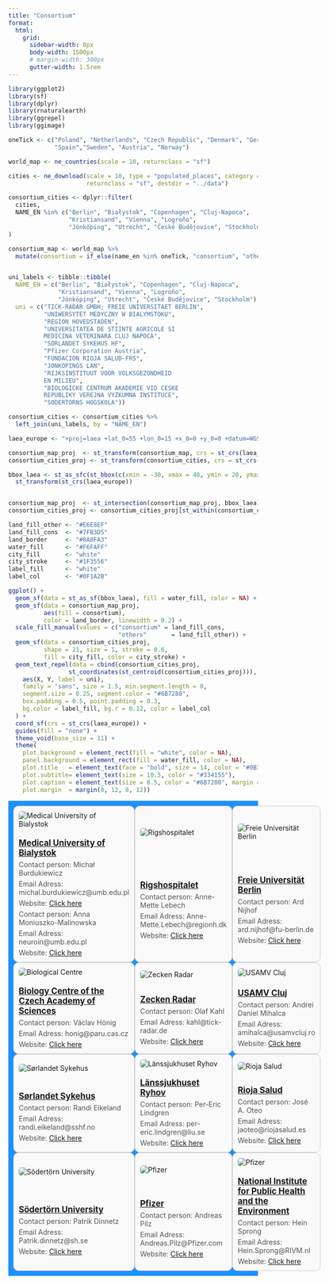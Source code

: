```yaml
---
title: "Consortium"
format:
  html:
    grid:
      sidebar-width: 0px
      body-width: 1500px
      # margin-width: 300px
      gutter-width: 1.5rem
---
```


```r
library(ggplot2)
library(sf)
library(dplyr)
library(rnaturalearth)
library(ggrepel)   
library(ggimage)    

oneTick <- c("Poland", "Netherlands", "Czech Republic", "Denmark", "Germany", "Romania",
             "Spain","Sweden", "Austria", "Norway")

world_map <- ne_countries(scale = 10, returnclass = "sf")

cities <- ne_download(scale = 10, type = "populated_places", category = "cultural",
                      returnclass = "sf", destdir = "../data")

consortium_cities <- dplyr::filter(
  cities,
  NAME_EN %in% c("Berlin", "Białystok", "Copenhagen", "Cluj-Napoca",
                 "Kristiansand", "Vienna", "Logroño",
                 "Jönköping", "Utrecht", "České Budějovice", "Stockholm")
)

consortium_map <- world_map %>% 
  mutate(consortium = if_else(name_en %in% oneTick, "consortium", "others"))


uni_labels <- tibble::tibble(
  NAME_EN = c("Berlin", "Białystok", "Copenhagen", "Cluj-Napoca",
              "Kristiansand", "Vienna", "Logroño",
              "Jönköping", "Utrecht", "České Budějovice", "Stockholm"),
  uni = c("TICK-RADAR GMBH; FREIE UNIVERSITAET BERLIN",
          "UNIWERSYTET MEDYCZNY W BIALYMSTOKU",
          "REGION HOVEDSTADEN",
          "UNIVERSITATEA DE STIINTE AGRICOLE SI 
          MEDICINA VETERINARA CLUJ NAPOCA",
          "SORLANDET SYKEHUS HF",
          "Pfizer Corporation Austria",
          "FUNDACION RIOJA SALUD-FRS",
          "JONKOPINGS LAN",
          "RIJKSINSTITUUT VOOR VOLKSGEZONDHEID 
          EN MILIEU",
          "BIOLOGICKE CENTRUM AKADEMIE VID CESKE 
          REPUBLIKY VEREJNA VYZKUMNA INSTITUCE",
          "SODERTORNS HOGSKOLA"))

consortium_cities <- consortium_cities %>% 
  left_join(uni_labels, by = "NAME_EN")

laea_europe <- "+proj=laea +lat_0=55 +lon_0=15 +x_0=0 +y_0=0 +datum=WGS84 +units=m +no_defs"

consortium_map_proj  <- st_transform(consortium_map, crs = st_crs(laea_europe))
consortium_cities_proj <- st_transform(consortium_cities, crs = st_crs(laea_europe))

bbox_laea <- st_as_sfc(st_bbox(c(xmin = -30, xmax = 40, ymin = 20, ymax = 90), crs = 4326)) %>% 
  st_transform(st_crs(laea_europe))


consortium_map_proj  <- st_intersection(consortium_map_proj, bbox_laea)
consortium_cities_proj <- consortium_cities_proj[st_within(consortium_cities_proj, bbox_laea, sparse = FALSE), ]

land_fill_other <- "#E6E8EF" 
land_fill_cons  <- "#7FB3D5" 
land_border     <- "#8A8FA3"
water_fill      <- "#F6FAFF"
city_fill       <- "white"
city_stroke     <- "#1F3556"
label_fill      <- "white"  
label_col       <- "#0F1A2B"

ggplot() +
  geom_sf(data = st_as_sf(bbox_laea), fill = water_fill, color = NA) +
  geom_sf(data = consortium_map_proj,
          aes(fill = consortium),
          color = land_border, linewidth = 0.2) +
  scale_fill_manual(values = c("consortium" = land_fill_cons,
                               "others"       = land_fill_other)) +
  geom_sf(data = consortium_cities_proj,
          shape = 21, size = 1, stroke = 0.6,
          fill = city_fill, color = city_stroke) +
  geom_text_repel(data = cbind(consortium_cities_proj,
                 st_coordinates(st_centroid(consortium_cities_proj))),
    aes(X, Y, label = uni),
    family = "sans", size = 1.5, min.segment.length = 0,
    segment.size = 0.25, segment.color = "#6B7280",
    box.padding = 0.5, point.padding = 0.3,
    bg.color = label_fill, bg.r = 0.12, color = label_col
  ) +
  coord_sf(crs = st_crs(laea_europe)) +
  guides(fill = "none") +
  theme_void(base_size = 11) +
  theme(
    plot.background = element_rect(fill = "white", color = NA),
    panel.background = element_rect(fill = water_fill, color = NA),
    plot.title   = element_text(face = "bold", size = 14, color = "#0B132B"),
    plot.subtitle= element_text(size = 10.5, color = "#334155"),
    plot.caption = element_text(size = 8.5, color = "#6B7280", margin = margin(t = 6)),
    plot.margin  = margin(8, 12, 8, 12))
```



```{=html}
<div class="sponsor-table">
  <div class="sponsor-row">
    <div class="sponsor-image">
      <img src="../data/Logos/MUB.png" alt="Medical University of Bialystok" />
    </div>
    <div class="sponsor-info">
      <a href="https://www.umb.edu.pl/en/" target="_blank" rel="noopener noreferrer">
        <h2>Medical University of Bialystok</h2>
      </a>
      <p>Contact person: Michał Burdukiewicz</p>
      <p>Email Adress: michal.burdukiewicz@umb.edu.pl</p>
      <p>Website: <a href="https://biogenies.info/">Click here</a></p>
      <p>Contact person: Anna Moniuszko-Malinowska</p>
      <p>Email Adress: neuroin@umb.edu.pl</p>
      <p>Website: <a href="https://ppm.umb.edu.pl/info/author/UMBfa47fc56afab42b79412cddb581169ee/Profil+osoby+%25E2%2580%2593+Anna+Moniuszko-Malinowska+%25E2%2580%2593+Uniwersytet+Medyczny+w+Bia%25C5%2582ymstoku+title?ps=20&lang=pl&pn=1&cid=89140">Click here</a></p>
    </div>
  </div>

  <div class="sponsor-row">
    <div class="sponsor-image">
      <img src="../data/Logos/RH.png" alt="Rigshospitalet" />
    </div>
    <div class="sponsor-info">
      <a href="https://www.rigshospitalet.dk/english/Pages/default.aspx" target="_blank" rel="noopener noreferrer">
        <h2>Rigshospitalet</h2>
      </a>
      <p>Contact person: Anne-Mette Lebech</p>
      <p>Email Adress: Anne-Mette.Lebech@regionh.dk</p>
      <p>Website: <a href="https://www.rigshospitalet.dk/">Click here</a></p>
    </div>
  </div>

  <div class="sponsor-row">
    <div class="sponsor-image">
      <img src="../data/Logos/FUB.png" alt="Freie Universität Berlin" />
    </div>
    <div class="sponsor-info">
      <a href="https://www.fu-berlin.de/" target="_blank" rel="noopener noreferrer">
        <h2>Freie Universität Berlin</h2>
      </a>
      <p>Contact person: Ard Nijhof</p>
      <p>Email Adress: ard.nijhof@fu-berlin.de</p>
      <p>Website: <a href="https://www.vetmed.fu-berlin.de/einrichtungen/zfi/we13/index.html">Click here</a></p>
    </div>
  </div>

  <div class="sponsor-row">
    <div class="sponsor-image">
      <img src="../data/Logos/BC.png" alt="Biological Centre" />
    </div>
    <div class="sponsor-info">
      <a href="https://www.bc.cas.cz/" target="_blank" rel="noopener noreferrer">
        <h2>Biology Centre of the Czech Academy of Sciences</h2>
      </a>
      <p>Contact person: Václav Hönig</p>
      <p>Email Adress: honig@paru.cas.cz</p>
      <p>Website: <a href="https://www.paru.cas.cz/en/staff/profile/48-vaclavhonig/">Click here</a></p>
    </div>
  </div>

  <div class="sponsor-row">
    <div class="sponsor-image">
      <img src="../data/Logos/ZR.png" alt="Zecken Radar" />
    </div>
    <div class="sponsor-info">
      <a href="https://www.zecken-radar.de/" target="_blank" rel="noopener noreferrer">
        <h2>Zecken Radar</h2>
      </a>
      <p>Contact person: Olaf Kahl</p>
      <p>Email Adress: kahl@tick-radar.de</p>
      <p>Website: <a href="https://www.zecken-radar.de/">Click here</a></p>
    </div>
  </div>

  <div class="sponsor-row">
    <div class="sponsor-image">
      <img src="../data/Logos/USAMV.gif" alt="USAMV Cluj" />
    </div>
    <div class="sponsor-info">
      <a href="https://www.usamvcluj.ro/" target="_blank" rel="noopener noreferrer">
        <h2>USAMV Cluj</h2>
      </a>
      <p>Contact person: Andrei Daniel Mihalca</p>
      <p>Email Adress: amihalca@usamvcluj.ro</p>
      <p>Website: <a href="https://www.mihalca.org/">Click here</a></p>
    </div>
  </div>


  <div class="sponsor-row">
    <div class="sponsor-image">
      <img src="../data/Logos/SoSy.png" alt="Sørlandet Sykehus" />
    </div>
    <div class="sponsor-info">
      <a href="https://www.sshf.no/" target="_blank" rel="noopener noreferrer">
        <h2>Sørlandet Sykehus</h2>
      </a>
      <p>Contact person: Randi Eikeland</p>
      <p>Email Adress: randi.eikeland@sshf.no</p>
      <p>Website: <a href="https://flattsenteret.no/">Click here</a></p>
    </div>
  </div>

  <div class="sponsor-row">
    <div class="sponsor-image">
      <img src="../data/Logos/LR.png" alt="Länssjukhuset Ryhov" />
    </div>
    <div class="sponsor-info">
      <a href="https://www.rjl.se/lanssjukhusetryhov" target="_blank" rel="noopener noreferrer">
        <h2>Länssjukhuset Ryhov</h2>
      </a>
      <p>Contact person: Per-Eric Lindgren</p>
      <p>Email Adress: per-eric.lindgren@liu.se</p>
      <p>Website: <a href="https://www.rjl.se/">Click here</a></p>
    </div>
  </div>

  <div class="sponsor-row">
    <div class="sponsor-image">
      <img src="../data/Logos/RS.png" alt="Rioja Salud" />
    </div>
    <div class="sponsor-info">
      <a href="https://www.riojasalud.es/" target="_blank" rel="noopener noreferrer">
        <h2>Rioja Salud</h2>
      </a>
      <p>Contact person: José A. Oteo</p>
      <p>Email Adress: jaoteo@riojasalud.es</p>
      <p>Website: <a href="https://www.cibir.es/en/research-groups/infectious-diseases/arthropod-vectors">Click here</a></p>
    </div>
  </div>
  
    <div class="sponsor-row">
    <div class="sponsor-image">
      <img src="../data/Logos/Sö.png" alt="Södertörn University" />
    </div>
    <div class="sponsor-info">
      <a href="https://www.sh.se/english/sodertorn-university" target="_blank" rel="noopener noreferrer">
        <h2>Södertörn University</h2>
      </a>
      <p>Contact person: Patrik Dinnetz</p>
      <p>Email Adress: Patrik.dinnetz@sh.se</p>
      <p>Website: <a href="https://www.sh.se/english/sodertorn-university/research/our-research/research-database/research-projects/human---environment-interactions-and-the-epidemiological-periurban-landscape-of-tick---borne-diseases">Click here</a></p>
    </div>
  </div>
  
    <div class="sponsor-row">
    <div class="sponsor-image">
      <img src="../data/Logos/PFE.png" alt="Pfizer" />
    </div>
    <div class="sponsor-info">
      <a href="https://www.pfizer.at/" target="_blank" rel="noopener noreferrer">
        <h2>Pfizer</h2>
      </a>
      <p>Contact person: Andreas Pilz</p>
      <p>Email Adress: Andreas.Pilz@Pfizer.com</p>
      <p>Website: <a href="https://www.pfizer.at/">Click here</a></p>
    </div>
  </div>

    <div class="sponsor-row">
    <div class="sponsor-image">
      <img src="../data/Logos/RIVM.png" alt="Pfizer" />
    </div>
    <div class="sponsor-info">
      <a href="https://www.rivm.nl/en" target="_blank" rel="noopener noreferrer">
        <h2>National Institute for Public Health and the Environment</h2>
      </a>
      <p>Contact person: Hein Sprong</p>
      <p>Email Adress: Hein.Sprong@RIVM.nl</p>
      <p>Website: <a href="https://www.rivm.nl/en">Click here</a></p>
    </div>
  </div>
  
</div>

<style>
  .sponsor-table {
    display: grid;
    grid-template-columns: auto auto auto;
    background-color: dodgerblue;
    padding: 10px;
  }

  .sponsor-row {
    display: grid;
    align-items: center;
    gap: 20px;
    border: 1px solid #ccc;
    padding: 10px;
    border-radius: 10px;
    background-color: #f9f9f9;
  }

  .sponsor-image img {
    max-width: 200px;
    max-height: 200px;
    object-fit: contain;
    border-radius: 5px;
  }

  .sponsor-info {
    flex: 1;
  }

  .sponsor-info h2 {
    margin: 0;
    font-size: 1.2em;
  }

  .sponsor-info p {
    margin: 5px 0 0;
    color: #555;
  }
</style>
```




